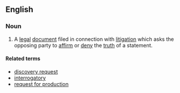 ==English==
===Noun===
{{en-noun|head=[[request]] for [[admission]]|requests for admission}}
# {{context|legal}} A [[legal]] [[document]] filed in connection with [[litigation]] which asks the opposing party to [[affirm]] or [[deny]] the [[truth]] of a statement.

====Related terms====
*[[discovery request]]
*[[interrogatory]]
*[[request for production]]